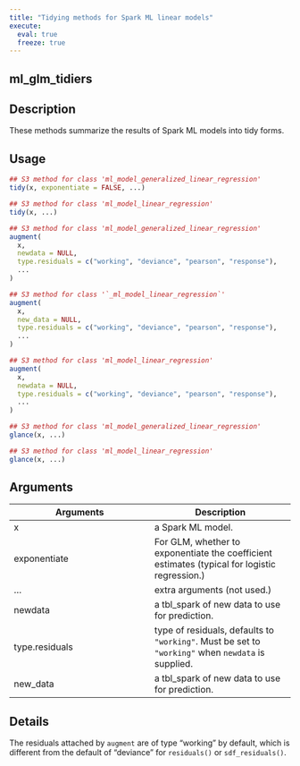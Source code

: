 ```yaml
---
title: "Tidying methods for Spark ML linear models"
execute:
  eval: true
  freeze: true
---
```


## ml_glm_tidiers

## Description
These methods summarize the results of Spark ML models into tidy forms.


## Usage
```r
## S3 method for class 'ml_model_generalized_linear_regression'
tidy(x, exponentiate = FALSE, ...)

## S3 method for class 'ml_model_linear_regression'
tidy(x, ...)

## S3 method for class 'ml_model_generalized_linear_regression'
augment(
  x,
  newdata = NULL,
  type.residuals = c("working", "deviance", "pearson", "response"),
  ...
)

## S3 method for class '`_ml_model_linear_regression`'
augment(
  x,
  new_data = NULL,
  type.residuals = c("working", "deviance", "pearson", "response"),
  ...
)

## S3 method for class 'ml_model_linear_regression'
augment(
  x,
  newdata = NULL,
  type.residuals = c("working", "deviance", "pearson", "response"),
  ...
)

## S3 method for class 'ml_model_generalized_linear_regression'
glance(x, ...)

## S3 method for class 'ml_model_linear_regression'
glance(x, ...)
```

## Arguments
|Arguments|Description|
|---|---|
| x | a Spark ML model. |
| exponentiate | For GLM, whether to exponentiate the coefficient estimates (typical for logistic regression.) |
| ... | extra arguments (not used.) |
| newdata | a tbl_spark of new data to use for prediction. |
| type.residuals | type of residuals, defaults to `"working"`. Must be set to `"working"` when `newdata` is supplied. |
| new_data | a tbl_spark of new data to use for prediction. |

## Details
The residuals attached by `augment` are of type "working" by default, which is different from the default of "deviance" for `residuals()` or `sdf_residuals()`.







